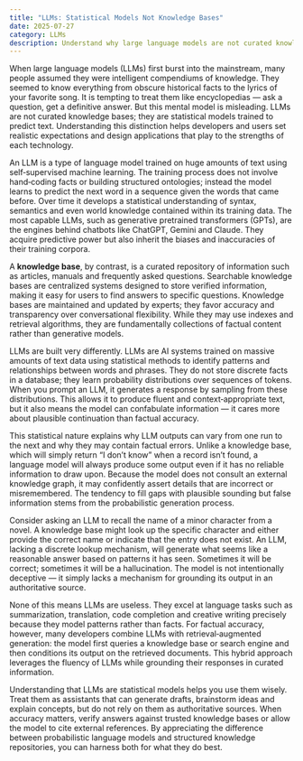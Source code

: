 ```yaml
---
title: "LLMs: Statistical Models Not Knowledge Bases"
date: 2025-07-27
category: LLMs
description: Understand why large language models are not curated knowledge bases but statistical models, and explore the differences between knowledge bases and LLMs.
---
```


When large language models (LLMs) first burst into the mainstream, many people assumed they were intelligent compendiums of knowledge. They seemed to know everything from obscure historical facts to the lyrics of your favorite song. It is tempting to treat them like encyclopedias — ask a question, get a definitive answer. But this mental model is misleading. LLMs are not curated knowledge bases; they are statistical models trained to predict text. Understanding this distinction helps developers and users set realistic expectations and design applications that play to the strengths of each technology.

An LLM is a type of language model trained on huge amounts of text using self‑supervised machine learning. The training process does not involve hand‑coding facts or building structured ontologies; instead the model learns to predict the next word in a sequence given the words that came before. Over time it develops a statistical understanding of syntax, semantics and even world knowledge contained within its training data. The most capable LLMs, such as generative pretrained transformers (GPTs), are the engines behind chatbots like ChatGPT, Gemini and Claude. They acquire predictive power but also inherit the biases and inaccuracies of their training corpora.

A **knowledge base**, by contrast, is a curated repository of information such as articles, manuals and frequently asked questions. Searchable knowledge bases are centralized systems designed to store verified information, making it easy for users to find answers to specific questions. Knowledge bases are maintained and updated by experts; they favor accuracy and transparency over conversational flexibility. While they may use indexes and retrieval algorithms, they are fundamentally collections of factual content rather than generative models.

LLMs are built very differently. LLMs are AI systems trained on massive amounts of text data using statistical methods to identify patterns and relationships between words and phrases. They do not store discrete facts in a database; they learn probability distributions over sequences of tokens. When you prompt an LLM, it generates a response by sampling from these distributions. This allows it to produce fluent and context‑appropriate text, but it also means the model can confabulate information — it cares more about plausible continuation than factual accuracy.

This statistical nature explains why LLM outputs can vary from one run to the next and why they may contain factual errors. Unlike a knowledge base, which will simply return “I don’t know” when a record isn’t found, a language model will always produce some output even if it has no reliable information to draw upon. Because the model does not consult an external knowledge graph, it may confidently assert details that are incorrect or misremembered. The tendency to fill gaps with plausible sounding but false information stems from the probabilistic generation process.

Consider asking an LLM to recall the name of a minor character from a novel. A knowledge base might look up the specific character and either provide the correct name or indicate that the entry does not exist. An LLM, lacking a discrete lookup mechanism, will generate what seems like a reasonable answer based on patterns it has seen. Sometimes it will be correct; sometimes it will be a hallucination. The model is not intentionally deceptive — it simply lacks a mechanism for grounding its output in an authoritative source.

None of this means LLMs are useless. They excel at language tasks such as summarization, translation, code completion and creative writing precisely because they model patterns rather than facts. For factual accuracy, however, many developers combine LLMs with retrieval‑augmented generation: the model first queries a knowledge base or search engine and then conditions its output on the retrieved documents. This hybrid approach leverages the fluency of LLMs while grounding their responses in curated information.

Understanding that LLMs are statistical models helps you use them wisely. Treat them as assistants that can generate drafts, brainstorm ideas and explain concepts, but do not rely on them as authoritative sources. When accuracy matters, verify answers against trusted knowledge bases or allow the model to cite external references. By appreciating the difference between probabilistic language models and structured knowledge repositories, you can harness both for what they do best.
